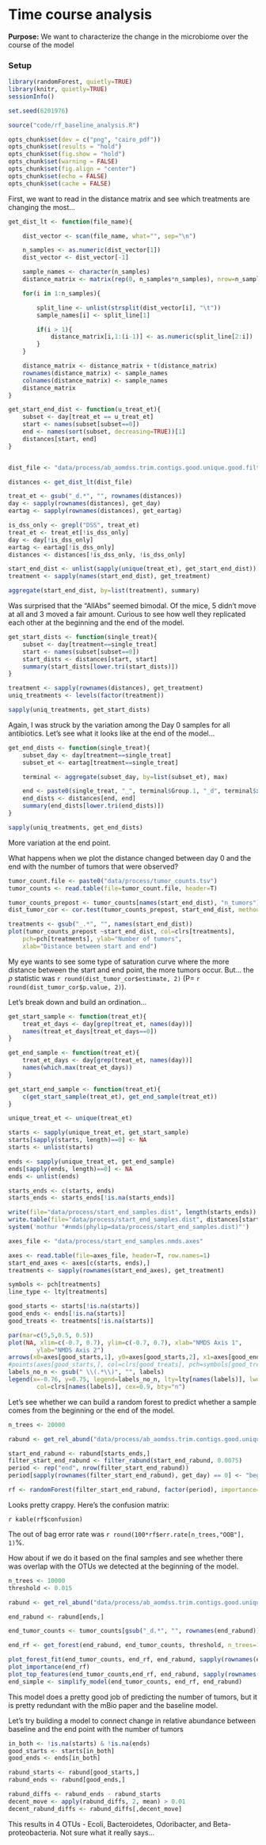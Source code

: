 # Time course analysis


**Purpose:** We want to characterize the change in the microbiome over the
course of the model


### Setup

```r
library(randomForest, quietly=TRUE)
library(knitr, quietly=TRUE)
sessionInfo()

set.seed(6201976)

source("code/rf_baseline_analysis.R")

```

```r
opts_chunk$set(dev = c("png", "cairo_pdf"))
opts_chunk$set(results = "hold")
opts_chunk$set(fig.show = "hold")
opts_chunk$set(warning = FALSE)
opts_chunk$set(fig.align = "center")
opts_chunk$set(echo = FALSE)
opts_chunk$set(cache = FALSE)
```

First, we want to read in the distance matrix and see which treatments are
changing the most...

```r

get_dist_lt <- function(file_name){

    dist_vector <- scan(file_name, what="", sep="\n")

    n_samples <- as.numeric(dist_vector[1])
    dist_vector <- dist_vector[-1]

    sample_names <- character(n_samples)
    distance_matrix <- matrix(rep(0, n_samples*n_samples), nrow=n_samples)

    for(i in 1:n_samples){

        split_line <- unlist(strsplit(dist_vector[i], "\t"))
        sample_names[i] <- split_line[1]

        if(i > 1){
            distance_matrix[i,1:(i-1)] <- as.numeric(split_line[2:i])
        }
    }

    distance_matrix <- distance_matrix + t(distance_matrix)
    rownames(distance_matrix) <- sample_names
    colnames(distance_matrix) <- sample_names
    distance_matrix
}

get_start_end_dist <- function(u_treat_et){
    subset <- day[treat_et == u_treat_et]
    start <- names(subset[subset==0])
    end <- names(sort(subset, decreasing=TRUE))[1]
    distances[start, end]
}


dist_file <- "data/process/ab_aomdss.trim.contigs.good.unique.good.filter.unique.precluster.pick.pick.pick.an.unique_list.thetayc.0.03.lt.ave.dist"

distances <- get_dist_lt(dist_file)

treat_et <- gsub("_d.*", "", rownames(distances))
day <- sapply(rownames(distances), get_day)
eartag <- sapply(rownames(distances), get_eartag)

is_dss_only <- grepl("DSS", treat_et)
treat_et <- treat_et[!is_dss_only]
day <- day[!is_dss_only]
eartag <- eartag[!is_dss_only]
distances <- distances[!is_dss_only, !is_dss_only]

start_end_dist <- unlist(sapply(unique(treat_et), get_start_end_dist))
treatment <- sapply(names(start_end_dist), get_treatment)

aggregate(start_end_dist, by=list(treatment), summary)
```

Was surprised that the "AllAbs" seemed bimodal. Of the mice, 5 didn't move at
all and 3 moved a fair amount. Curious to see how well they replicated each other
at the beginning and the end of the model.


```r

get_start_dists <- function(single_treat){
    subset <- day[treatment==single_treat]
    start <- names(subset[subset==0])
    start_dists <- distances[start, start]
    summary(start_dists[lower.tri(start_dists)])
}

treatment <- sapply(rownames(distances), get_treatment)
uniq_treatments <- levels(factor(treatment))

sapply(uniq_treatments, get_start_dists)
```

Again, I was struck by the variation among the Day 0 samples for all
antibiotics. Let's see what it looks like at the end of the model...

```r

get_end_dists <- function(single_treat){
    subset_day <- day[treatment==single_treat]
    subset_et <- eartag[treatment==single_treat]

    terminal <- aggregate(subset_day, by=list(subset_et), max)

    end <- paste0(single_treat, "_", terminal$Group.1, "_d", terminal$x)
    end_dists <- distances[end, end]
    summary(end_dists[lower.tri(end_dists)])
}

sapply(uniq_treatments, get_end_dists)

```

More variation at the end point.

What happens when we plot the distance changed between day 0 and the end with
the number of tumors that were observed?


```r
tumor_count.file <- paste0("data/process/tumor_counts.tsv")
tumor_counts <- read.table(file=tumor_count.file, header=T)

tumor_counts_prepost <- tumor_counts[names(start_end_dist), "n_tumors"]
dist_tumor_cor <- cor.test(tumor_counts_prepost, start_end_dist, method="spearman")

treatments <- gsub("_.*", "", names(start_end_dist))
plot(tumor_counts_prepost ~start_end_dist, col=clrs[treatments],
    pch=pch[treatments], ylab="Number of tumors",
    xlab="Distance between start and end")
```

My eye wants to see some type of saturation curve where the more distance
between the start and end point, the more tumors occur. But... the $\rho$
statistic was `r round(dist_tumor_cor$estimate, 2)` (P=
`r round(dist_tumor_cor$p.value, 2)`).

Let's break down and build an ordination...

```r
get_start_sample <- function(treat_et){
    treat_et_days <- day[grep(treat_et, names(day))]
    names(treat_et_days[treat_et_days==0])
}

get_end_sample <- function(treat_et){
    treat_et_days <- day[grep(treat_et, names(day))]
    names(which.max(treat_et_days))
}

get_start_end_sample <- function(treat_et){
    c(get_start_sample(treat_et), get_end_sample(treat_et))
}

unique_treat_et <- unique(treat_et)

starts <- sapply(unique_treat_et, get_start_sample)
starts[sapply(starts, length)==0] <- NA
starts <- unlist(starts)

ends <- sapply(unique_treat_et, get_end_sample)
ends[sapply(ends, length)==0] <- NA
ends <- unlist(ends)

starts_ends <- c(starts, ends)
starts_ends <- starts_ends[!is.na(starts_ends)]

write(file="data/process/start_end_samples.dist", length(starts_ends))
write.table(file="data/process/start_end_samples.dist", distances[starts_ends, starts_ends], col.names=F, quote=FALSE, append=T)
system('mothur "#nmds(phylip=data/process/start_end_samples.dist)"')

axes_file <- "data/process/start_end_samples.nmds.axes"

axes <- read.table(file=axes_file, header=T, row.names=1)
start_end_axes <- axes[c(starts, ends),]
treatments <- sapply(rownames(start_end_axes), get_treatment)

symbols <- pch[treatments]
line_type <- lty[treatments]

good_starts <- starts[!is.na(starts)]
good_ends <- ends[!is.na(starts)]
good_treats <- treatments[!is.na(starts)]

par(mar=c(5,5,0.5, 0.5))
plot(NA, xlim=c(-0.7, 0.7), ylim=c(-0.7, 0.7), xlab="NMDS Axis 1",
        ylab="NMDS Axis 2")
arrows(x0=axes[good_starts,1], y0=axes[good_starts,2], x1=axes[good_ends,1], y1=axes[good_ends,2], col=clrs[good_treats], lwd=3, lty=line_type[good_treats], length=0.1)
#points(axes[good_starts,], col=clrs[good_treats], pch=symbols[good_treats])
labels_no_n <- gsub(" \\(.*\\)", "", labels)
legend(x=-0.76, y=0.75, legend=labels_no_n, lty=lty[names(labels)], lwd=3,
        col=clrs[names(labels)], cex=0.9, bty="n")
```

Let's see whether we can build a random forest to predict whether a sample comes
from the beginning or the end of the model.

```r
n_trees <- 20000

rabund <- get_rel_abund("data/process/ab_aomdss.trim.contigs.good.unique.good.filter.unique.precluster.pick.pick.pick.an.unique_list.0.03.subsample.shared", "DSS")

start_end_rabund <- rabund[starts_ends,]
filter_start_end_rabund <- filter_rabund(start_end_rabund, 0.0075)
period <- rep("end", nrow(filter_start_end_rabund))
period[sapply(rownames(filter_start_end_rabund), get_day) == 0] <- "begin"

rf <- randomForest(filter_start_end_rabund, factor(period), importance=TRUE, ntree=n_trees)

```

Looks pretty crappy. Here's the confusion matrix:

`r kable(rf$confusion)`

The out of bag error rate was `r round(100*rf$err.rate[n_trees,"OOB"], 1)`%.


How about if we do it based on the final samples and see whether there was
overlap with the OTUs we detected at the beginning of the model.

```r
n_trees <- 10000
threshold <- 0.015

rabund <- get_rel_abund("data/process/ab_aomdss.trim.contigs.good.unique.good.filter.unique.precluster.pick.pick.pick.an.unique_list.0.03.subsample.shared", "DSS")

end_rabund <- rabund[ends,]

end_tumor_counts <- tumor_counts[gsub("_d.*", "", rownames(end_rabund)),1]

end_rf <- get_forest(end_rabund, end_tumor_counts, threshold, n_trees=10000)

plot_forest_fit(end_tumor_counts, end_rf, end_rabund, sapply(rownames(end_rabund), get_treatment))
plot_importance(end_rf)
plot_top_features(end_tumor_counts,end_rf, end_rabund, sapply(rownames(end_rabund), get_treatment))
end_simple <- simplify_model(end_tumor_counts, end_rf, end_rabund)
```

This model does a pretty good job of predicting the number of tumors, but it
is pretty redundant with the mBio paper and the baseline model.


Let's try building a model to connect change in relative abundance between
baseline and the end point with the number of tumors


```r
in_both <- !is.na(starts) & !is.na(ends)
good_starts <- starts[in_both]
good_ends <- ends[in_both]

rabund_starts <- rabund[good_starts,]
rabund_ends <- rabund[good_ends,]

rabund_diffs <- rabund_ends - rabund_starts
decent_move <- apply(rabund_diffs, 2, mean) > 0.01
decent_rabund_diffs <- rabund_diffs[,decent_move]
```

This results in 4 OTUs - Ecoli, Bacteroidetes, Odoribacter, and
Beta-proteobacteria. Not sure what it really says...
